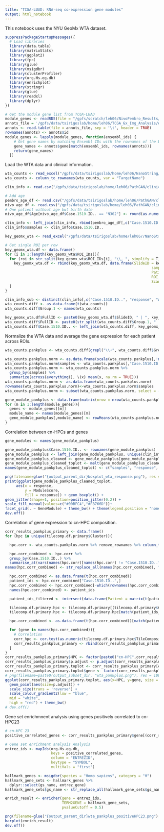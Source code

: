 ```yaml
---
title: "TCGA-LUAD: RNA-seq co-expression gene modules"
output: html_notebook
---
```


This notebook uses the NYU GeoMx WTA dataset.

```r
suppressPackageStartupMessages({
  # Load libraries
  library(data.table)
  library(matrixStats)
  library(ggplot2)
  library(fpc)
  library(glue)
  library(msigdbr)
  library(clusterProfiler)
  library(org.Hs.eg.db)
  library(enrichplot)
  library(stringr)
  library(glue)
  library(readxl)
  library(dplyr)
})
```


```r
# Get the module gene list from TCGA-LUAD
module_genes <- readRDS(file = "/gpfs/scratch/leh06/NivoPembro_Results/tcga_luad_rna_gene_modules_cleaned/module.genelist.20c.rds")
annots_file = '/gpfs/data/tsirigoslab/home/leh06/TCGA_Gx_Img_Analysis/dataset/xenahubs/gdc/probeMap/gencode.v22.annotation.gene.probeMap.tsv'
annots <- read.table(file = annots_file, sep = '\t', header = TRUE)
rownames(annots) <- annots$id
module_genes <- lapply(module_genes, function(ensembl_ids) {
    # Get gene names by matching Ensembl IDs with the rownames of the DataFrame
    gene_names <- annots$gene[match(ensembl_ids, rownames(annots))]
    return(gene_names)
  })
```

Load the WTA data and clinical information.
```r
wta_counts <- read_excel("/gpfs/data/tsirigoslab/home/leh06/NanoString/20230131_Pembro-Nivo_wta/Q3_Norm_Filtered (4).xlsx")
wta_counts <- column_to_rownames(wta_counts, var = "TargetName")

clin_info <- read.csv("/gpfs/data/tsirigoslab/home/leh06/PathGAN/clinical_data/nivo_pembro_clinical_041724.csv")

# Add age
pembro_age_df <- read.csv("/gpfs/data/tsirigoslab/home/leh06/PathGAN/clinical_data/S1801510EvaluationOf_DATA_LABELS_2021-03-17_1104_Pembro.csv")
nivo_age_df <- read.csv("/gpfs/data/tsirigoslab/home/leh06/PathGAN/clinical_data/S1801510EvaluationOf_DATA_LABELS_2021-03-17_1104_Nivo CORRECTED.csv")
# One patient without age but birth date
nivo_age_df$Age[nivo_age_df$Case.1510.ID.. == "N302"] <- round(as.numeric(difftime(as.Date(clin_info$TreatmentStartDate[clin_info$Case.1510.ID.. == "N302"]), as.Date(nivo_age_df$Age[nivo_age_df$Case.1510.ID.. == "N302"], "%m/%d/%y"), units = "weeks"))/52.143)

clin_info <- left_join(clin_info, rbind(pembro_age_df[,c("Case.1510.ID..", "Age")], nivo_age_df[,c("Case.1510.ID..", "Age")]), by = "Case.1510.ID..")
clin_info$samples <- clin_info$Case.1510.ID..

key_geomx_wta <- read_excel("/gpfs/data/tsirigoslab/home/leh06//NanoString/Key_GeoMx_071322.xlsx", sheet = "WTA")

# Get single ROI per row
key_geomx_wta.df <- data.frame()
for (i in 1:length(key_geomx_wta$ROI_IDs)){
  for (roi in str_split(key_geomx_wta$ROI_IDs[i], "\\, ", simplify = T)){
    key_geomx_wta.df <- rbind(key_geomx_wta.df, data.frame(SlideID = key_geomx_wta$SlideID[i],
                                                                   samples = key_geomx_wta$CaseID[i], 
                                                                   PatientID = key_geomx_wta$PatientID[i],
                                                                   ROI_ID = roi,
                                                                   ScanID = key_geomx_wta$ScanID[i]))
  }
}

clin_info_sub <- distinct(clin_info[,c("Case.1510.ID..", "response", "Age")])
wta_counts.diff <- as.data.frame(t(wta_counts))
wta_counts.diff$Group.1 <- names(wta_counts)

key_geomx_wta.df$FullID <- paste0(key_geomx_wta.df$SlideID, " | ", key_geomx_wta.df$ROI_ID)
wta_counts.diff$FullID <- paste0(str_split(wta_counts.diff$Group.1, " | ", simplify = T)[,1], " | ", str_split(wta_counts.diff$Group.1, " | ", simplify = T)[,3])
wta_counts.diff$Case.1510.ID.. <- left_join(wta_counts.diff, key_geomx_wta.df, by = "FullID")$PatientID
```

Normalize the WTA data and average the gene expression for each patient across ROIs.
```r
wta_counts.pankplus <- wta_counts.diff[grepl("\\+", wta_counts.diff$Group.1),]

wta_counts.pankplus.norm <- as.data.frame(scale(wta_counts.pankplus[,!names(wta_counts.pankplus) %in% c("Group.1","FullID","Case.1510.ID..")]))
wta_counts.pankplus.norm$samples <- wta_counts.pankplus[,"Case.1510.ID.."]
wta_counts.pankplus.norm <- wta_counts.pankplus.norm %>%
  group_by(samples) %>%
  summarize(across(everything(), \(x) mean(x, na.rm = TRUE)))
wta_counts.pankplus.norm <- as.data.frame(wta_counts.pankplus.norm)
rownames(wta_counts.pankplus.norm)<-wta_counts.pankplus.norm$samples
wta_counts.pankplus.norm <- subset(wta_counts.pankplus.norm, select = -c(samples))

gene_module_pankplus <- data.frame(matrix(nrow = nrow(wta_counts.pankplus.norm), ncol = length(module_genes), dimnames = list(rownames(wta_counts.pankplus.norm),names(module_genes))))
for (m in 1:length(module_genes)){
  genes <- module_genes[[m]]
  module_name <- names(module_genes)[m]
  gene_module_pankplus[,module_name] <- rowMeans(wta_counts.pankplus.norm[,genes %in% names(wta_counts.pankplus.norm)])
}
```

Correlation between cn-HPCs and genes
```r
gene_modules <- names(gene_module_pankplus)

gene_module_pankplus$Case.1510.ID.. <- rownames(gene_module_pankplus)
gene_module_pankplus <- left_join(gene_module_pankplus, unique(clin_info_immuno[,c("Case.1510.ID..", "BOR")]), by = "Case.1510.ID..")
gene_module_pankplus_cleaned <- gene_module_pankplus[gene_module_pankplus$BOR!="Unknown",]
gene_module_pankplus_cleaned_toplot <- melt(gene_module_pankplus_cleaned)
names(gene_module_pankplus_cleaned_toplot) <- c("samples", "response", "GeneModule","ModuleScore")

png(filename=glue("{output_parent_dir}boxplot_wta_response.png"), res = 200, units = "in", width = 25, height = 10)
print(ggplot(gene_module_pankplus_cleaned_toplot,
     aes(x = response,
         y = ModuleScore,
         fill = response)) + geom_boxplot() +
geom_jitter(shape=1, position=position_jitter(0.2)) +
scale_fill_manual(values=c("#00BFC4","#F8766D"))+ 
facet_grid(. ~ GeneModule) + theme_bw() + theme(legend.position = "none", axis.text.x = element_text(angle = 90), axis.title.x = element_blank(), text = element_text(size=20)) + stat_compare_means(label = "p.format", method = "wilcox.test", tip.length = 0.01, size = 3))
dev.off()
```



Correlation of gene expression to cn-HPC composition.
```r
corr_results_pankplus_primary <- data.frame()
for (hpc in unique(tilecomp.df.primary$Cluster)){

  hpc.corr <- wta_counts.pankplus.norm %>% remove_rownames %>% column_to_rownames(var="Group.1")

  hpc.corr_combined <- hpc.corr %>%
  group_by(Case.1510.ID..) %>%
  summarise_at(vars(names(hpc.corr)[names(hpc.corr) != "Case.1510.ID.."]), list(name = mean))
names(hpc.corr_combined) <- str_replace_all(names(hpc.corr_combined), "_name", "")

  hpc.corr_combined <- as.data.frame(t(hpc.corr_combined))
  patient_ids <- hpc.corr_combined["Case.1510.ID..",]
  hpc.corr_combined <- hpc.corr_combined[-which(rownames(hpc.corr_combined) %in% c("Case.1510.ID..", "FullID")),]
  names(hpc.corr_combined) <- patient_ids

  patient_ids_filtered <- intersect(data.frame(Patient = matrix(t(patient_ids))), data.frame(Patient = tilecomp.df.primary$Patient))

  tilecomp.df.primary.hpc <- tilecomp.df.primary[(tilecomp.df.primary$Cluster == hpc) & (tilecomp.df.primary$Patient %in% patient_ids_filtered$Patient),]
  tilecomp.df.primary.hpc <- tilecomp.df.primary.hpc[match(patient_ids_filtered$Patient, tilecomp.df.primary.hpc$Patient),]

  hpc.corr_combined <- as.data.frame(t(hpc.corr_combined))[match(patient_ids_filtered$Patient, names(hpc.corr_combined)),]

  for (gene in names(hpc.corr_combined)){
    # Correlation
    corr_hpc <- cor.test(as.numeric(tilecomp.df.primary.hpc$TileComposition), as.numeric(hpc.corr_combined[,gene]),method = "pearson")
    corr_results_pankplus_primary <- rbind(corr_results_pankplus_primary, data.frame(HPC = hpc, gene = gene, corr = corr_hpc$estimate, pval = corr_hpc$p.value, group = "Pank+"))
  }
}
corr_results_pankplus_primary$HPC <- factor(paste0("cn-HPC",corr_results_pankplus_primary$HPC))
corr_results_pankplus_primary$p.adjust <- p.adjust(corr_results_pankplus_primary$pval, method = "BH")
corr_results_pankplus_primary.toplot <- corr_results_pankplus_primary[corr_results_pankplus_primary$p.adjust <= 0.5,]
corr_results_pankplus_primary.toplot$gene <- factor(corr_results_pankplus_primary.toplot$gene)
# png(filename=paste0(output_subset_dir, "wta_pankplus.png"), res = 100, units = "in", width = 5, height = 5)
ggplot(corr_results_pankplus_primary.toplot, aes(x=HPC, y=gene, size = p.adjust, color = corr)) +
  geom_point(aes(size=p.adjust)) +
  scale_size(trans = 'reverse') +
  scale_colour_gradient2(low = "blue",
  mid = "white",
  high = "red") + theme_bw()
# dev.off()
```

Gene set enrichmnent analysis using genes positively correlated to cn-HPC23

```r
# cn-HPC 23
positive_correlated_genes <- corr_results_pankplus_primary$gene[(corr_results_pankplus_primary$corr > 0) & (corr_results_pankplus_primary$pval < 0.05) & (corr_results_pankplus_primary$HPC == "cn-HPC23")]

# Gene set enrichment analysis Analysis
entrez_ids <- mapIds(org.Hs.eg.db,
                     keys = positive_correlated_genes,
                     column = "ENTREZID",
                     keytype = "SYMBOL",
                     multiVals = "first")

hallmark_genes <- msigdbr(species = "Homo sapiens", category = "H")
hallmark_gene_sets <- hallmark_genes %>%
  dplyr::select(gs_name, entrez_gene) 
hallmark_gene_sets$gs_name <- str_replace_all(hallmark_gene_sets$gs_name, "HALLMARK_", "")

enrich_result <- enricher(gene = entrez_ids,
                          TERM2GENE = hallmark_gene_sets,
                          pvalueCutoff = 0.5)

png(filename=glue("{output_parent_dir}wta_pankplus_positiveHPC23.png"), res = 100, units = "in", width = 10, height = 5)
barplot(enrich_result)
dev.off()
```